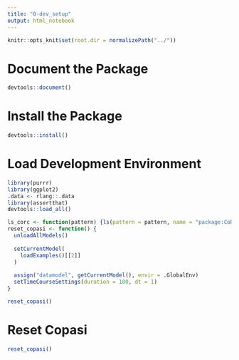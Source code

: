 ```yaml
---
title: "0-dev_setup"
output: html_notebook
---
```


```r
knitr::opts_knit$set(root.dir = normalizePath("../")) 
```

# Document the Package

```r
devtools::document()
```

# Install the Package

```r
devtools::install()
```

# Load Development Environment

```r
library(purrr)
library(ggplot2)
.data <- rlang::.data
library(assertthat)
devtools::load_all()

ls_corc <- function(pattern) {ls(pattern = pattern, name = "package:CoRC", all.names = TRUE)}
reset_copasi <- function() {
  unloadAllModels()
  
  setCurrentModel(
    loadExamples()[[2]]
  )
  
  assign("datamodel", getCurrentModel(), envir = .GlobalEnv)
  setTimeCourseSettings(duration = 100, dt = 1)
}

reset_copasi()
```

# Reset Copasi

```r
reset_copasi()
```
